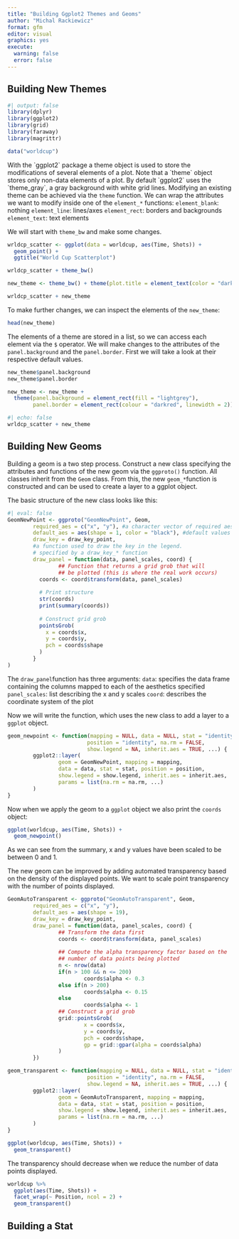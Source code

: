 ---
title: "Building Ggplot2 Themes and Geoms"
author: "Michal Rackiewicz"
format: gfm
editor: visual
graphics: yes
execute: 
  warning: false
  error: false
---

## Building New Themes
```{r}
#| output: false
library(dplyr)
library(ggplot2)
library(grid)
library(faraway)
library(magrittr)

data("worldcup")
```

With the \`ggplot2\` package a theme object is used to store the modifications of several elements of a plot. Note that a \`theme\` object stores only non-data elements of a plot. By default \`ggplot2\` uses the \`theme_gray\`, a gray background with white grid lines.
Modifying an existing theme can be achieved via the `theme` function. We can wrap the attributes we want to modify inside one of the `element_*` functions:
`element_blank`: nothing
`element_line`: lines/axes
`element_rect`: borders and backgrounds
`element_text`: text elements

We will start with `theme_bw` and make some changes.
```{r}
wrldcp_scatter <- ggplot(data = worldcup, aes(Time, Shots)) +
  geom_point() +
  ggtitle("World Cup Scatterplot")

wrldcp_scatter + theme_bw()
```

```{r}
new_theme <- theme_bw() + theme(plot.title = element_text(color = "darkred"))

wrldcp_scatter + new_theme
```
To make further changes, we can inspect the elements of the `new_theme`:
```{r}
head(new_theme)
```
The elements of a theme are stored in a list, so we can access each element via the `$` operator. We will make changes to the attributes of the `panel.background` and the `panel.border`. First we will take a look at their respective default values. 
```{r}
new_theme$panel.background
new_theme$panel.border

new_theme <- new_theme +
  theme(panel.background = element_rect(fill = "lightgrey"),
        panel.border = element_rect(colour = "darkred", linewidth = 2))
```
```{r}
#| echo: false
wrldcp_scatter + new_theme
```
## Building New Geoms
Building a geom is a two step process.
Construct a new class specifying the attributes and functions of the new geom via the `ggproto()` function. All classes inherit from the `Geom` class.
From this, the new `geom_*`function is constructed and can be used to create a layer to a ggplot object.

The basic structure of the new class looks like this:
```{r}
#| eval: false
GeomNewPoint <- ggproto("GeomNewPoint", Geom,
        required_aes = c("x", "y"), #a character vector of required aesthetics
        default_aes = aes(shape = 1, color = "black"), #default values for certain aesthetics
        draw_key = draw_key_point,
        #a function used to draw the key in the legend. 
        # specified by a draw_key_* function
        draw_panel = function(data, panel_scales, coord) {
                ## Function that returns a grid grob that will 
                ## be plotted (this is where the real work occurs)
          coords <- coord$transform(data, panel_scales)
          
          # Print structure 
          str(coords)
          print(summary(coords))
          
          # Construct grid grob
          pointsGrob(
            x = coords$x,
            y = coords$y,
            pch = coords$shape
          )
        }
)
```
The `draw_panel`function has three arguments:
`data`: specifies the data frame containing the columns mapped to each of the aesthetics specified
`panel_scales`: list describing the x and y scales
`coord`: describes the coordinate system of the plot

Now we will write the function, which uses the new class to add a layer to a `ggplot` object.
```{r}
geom_newpoint <- function(mapping = NULL, data = NULL, stat = "identity",
                         position = "identity", na.rm = FALSE, 
                         show.legend = NA, inherit.aes = TRUE, ...) {
        ggplot2::layer(
                geom = GeomNewPoint, mapping = mapping,  
                data = data, stat = stat, position = position, 
                show.legend = show.legend, inherit.aes = inherit.aes,
                params = list(na.rm = na.rm, ...)
        )
}
```

Now when we apply the geom to a `ggplot` object we also print the `coords` object:
```{r}
ggplot(worldcup, aes(Time, Shots)) +
  geom_newpoint()
```
As we can see from the summary, x and y values have been scaled to be between 0 and 1. 

The new geom can be improved by adding automated transparency based on the density of the displayed points. We want to scale point transparency with the number of points displayed. 
```{r}
GeomAutoTransparent <- ggproto("GeomAutoTransparent", Geom,
        required_aes = c("x", "y"),
        default_aes = aes(shape = 19),
        draw_key = draw_key_point,
        draw_panel = function(data, panel_scales, coord) {
                ## Transform the data first
                coords <- coord$transform(data, panel_scales)
                
                ## Compute the alpha transparency factor based on the
                ## number of data points being plotted
                n <- nrow(data)
                if(n > 100 && n <= 200)
                        coords$alpha <- 0.3
                else if(n > 200)
                        coords$alpha <- 0.15
                else
                        coords$alpha <- 1
                ## Construct a grid grob
                grid::pointsGrob(
                        x = coords$x,
                        y = coords$y,
                        pch = coords$shape,
                        gp = grid::gpar(alpha = coords$alpha)
                )
        })

geom_transparent <- function(mapping = NULL, data = NULL, stat = "identity",
                         position = "identity", na.rm = FALSE, 
                         show.legend = NA, inherit.aes = TRUE, ...) {
        ggplot2::layer(
                geom = GeomAutoTransparent, mapping = mapping,  
                data = data, stat = stat, position = position, 
                show.legend = show.legend, inherit.aes = inherit.aes,
                params = list(na.rm = na.rm, ...)
        )
}
```

```{r}
ggplot(worldcup, aes(Time, Shots)) +
  geom_transparent()
```
The transparency should decrease when we reduce the number of data points displayed.
```{r}
worldcup %>% 
  ggplot(aes(Time, Shots)) +
  facet_wrap(~ Position, ncol = 2) +
  geom_transparent() 
```
## Building a Stat
